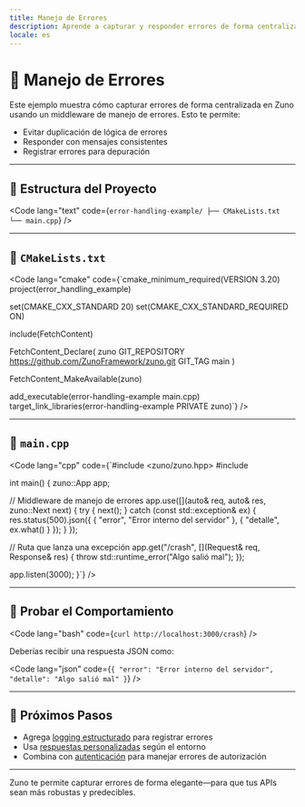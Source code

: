 ```yaml
---
title: Manejo de Errores
description: Aprende a capturar y responder errores de forma centralizada en Zuno.
locale: es
---
```


# 🧯 Manejo de Errores

Este ejemplo muestra cómo capturar errores de forma centralizada en Zuno usando un middleware de manejo de errores. Esto te permite:

- Evitar duplicación de lógica de errores
- Responder con mensajes consistentes
- Registrar errores para depuración

---

## 🧱 Estructura del Proyecto

<Code
  lang="text"
  code={`error-handling-example/
├── CMakeLists.txt
└── main.cpp`}
/>

---

## 📄 `CMakeLists.txt`

<Code
  lang="cmake"
  code={`cmake_minimum_required(VERSION 3.20)
project(error_handling_example)

set(CMAKE_CXX_STANDARD 20)
set(CMAKE_CXX_STANDARD_REQUIRED ON)

include(FetchContent)

FetchContent_Declare(
  zuno
  GIT_REPOSITORY https://github.com/ZunoFramework/zuno.git
  GIT_TAG        main
)

FetchContent_MakeAvailable(zuno)

add_executable(error-handling-example main.cpp)
target_link_libraries(error-handling-example PRIVATE zuno)`}
/>

---

## 📄 `main.cpp`

<Code
  lang="cpp"
  code={`#include <zuno/zuno.hpp>
#include <stdexcept>

int main() {
  zuno::App app;

  // Middleware de manejo de errores
  app.use([](auto& req, auto& res, zuno::Next next) {
    try {
      next();
    } catch (const std::exception& ex) {
      res.status(500).json({
        { "error", "Error interno del servidor" },
        { "detalle", ex.what() }
      });
    }
  });

  // Ruta que lanza una excepción
  app.get("/crash", [](Request& req, Response& res) {
    throw std::runtime_error("Algo salió mal");
  });

  app.listen(3000);
}`}
/>

---

## 🧪 Probar el Comportamiento

<Code
  lang="bash"
  code={`curl http://localhost:3000/crash`}
/>

Deberías recibir una respuesta JSON como:

<Code
  lang="json"
  code={`{
  "error": "Error interno del servidor",
  "detalle": "Algo salió mal"
}`}
/>

---

## 🧭 Próximos Pasos

- Agrega [logging estructurado](/es/guide/logging) para registrar errores
- Usa [respuestas personalizadas](/es/guide/response-formatting) según el entorno
- Combina con [autenticación](/es/examples/authenticated-endpoint) para manejar errores de autorización

---

Zuno te permite capturar errores de forma elegante—para que tus APIs sean más robustas y predecibles.
